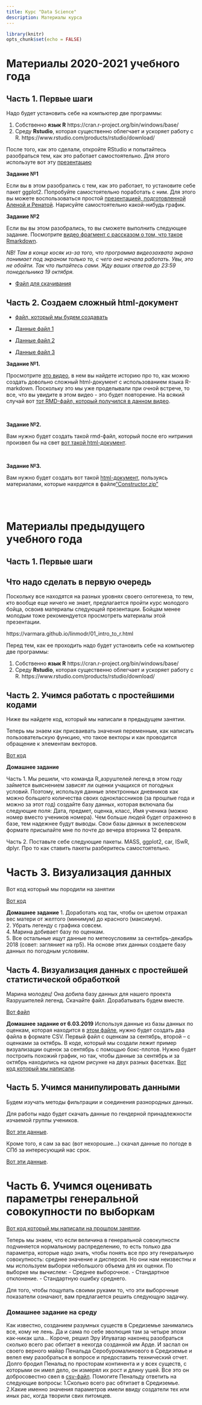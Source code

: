 ```yaml
---
title: Курс "Data Science"
description: Материалы курса 
---
```

 

```r
library(knitr)
opts_chunk$set(echo = FALSE)
```



# **Материалы 2020-2021 учебного года** 

## **Часть 1.** Первые шаги 

Надо будет установить себе на компьютер две программы:

1. Собственно **язык R** https://cran.r-project.org/bin/windows/base/
2. Среду **Rstudio**, которая существенно облегчает и ускоряет работу с R. https://www.rstudio.com/products/rstudio/download/

После того, как это сделали, откройте RStudio и попытайтесь разобраться тем, как это работает самостоятельно. Для этого используте вот эту [презентацию](https://varmara.github.io/linmodr/01_intro_to_r.html)


**Задание №1**

Если вы в этом разобрались с тем, как это работает, то установите себе пакет ggplot2. Попробуйте самостоятельно поработать с ним. Для этого вы можете воспользоваться простой [презентацией, подготовленной Аленой и Ренатой](https://drive.google.com/file/d/1Qu04vLwldakmHmOEwOzBOKvohrj3J0U5/view?usp=sharing).
Нарисуйте самостоятельно какой-нибудь график.


**Задание №2**


Если вы вы этом разобрались, то вы сможете выполнить следующее задание. Посмотрите [видео фрагмент с рассказом о том, что такое Rmarkdown](https://drive.google.com/file/d/1CCwBc_rlF77W1R_-0tCWVFY4TsX6fTG6/view?usp=sharing). 

*NB! Там в конце косяк из-за того, что программа видеозахвата экрана понимает под экраном только то, с чего она начала работать. Увы, это не обойти. Так что пытайтесь сами. Жду ваших ответов до 23:59 понедельника 19 октября.*   


- [Файл для скачивания]("data/Chemtred 2019.xlsx")






## **Часть 2.** Создаем сложный html-документ 

- [файл, который мы будем создавать](data/Сложный файл.html) 

- [Данные файл 1](data/Astfood_Length.csv)
- [Данные файл 2](data/Astfood_2019.csv)
- [Данные файл 3](data/Astfood_Asterias_2019.csv)


**Задание №1.**

Просмотрите [это видео](https://drive.google.com/file/d/10iAsdgHHtOssLAvUVCwPDajsz69QqjLe/view?usp=sharing), в нем вы найдете историю про то, как можно создать довольно сложный html-документ с использованием языка R-markdown. Поскольку это мы уже проделывали при очной встрече, то все, что вы увидите в этом видео - это будет повторение. На всякий случай вот [тот RMD-файл, который получился в данном видео](data/My_html.Rmd).  


<br>

**Задание №2.**

Вам нужно будет создать такой rmd-файл, который после его нитриния произвел бы на свет [вот такой html-документ](data/Eiler.html).


<br>

**Задание №3.**

Вам нужно будет создать вот такой [html-документ](data/Khaitov_presentation_dept_Hydrobiology_simplified.html), пользуясь материалами, которые нахрдятся в файле[ "Constructor.zip"](data/Constructor.zip)


<br>
<br>



# **Материалы предыдущего учебного года** 

## **Часть 1.** Первые шаги 

## Что надо сделать в первую очередь

Поскольку все находятся на разных уровнях своего онтогенеза, то тем, кто вообще еще ничего не знает, предлагается пройти курс молодого бойца, освоив материалы следующей презентации. Бойцам менее молодым тоже рекомендуется просмотреть материалы этой презентации.

https://varmara.github.io/linmodr/01_intro_to_r.html

Перед тем, как ее проходить надо будет установить себе на компьютер две программы:

1. Собственно **язык R** https://cran.r-project.org/bin/windows/base/
2. Среду **Rstudio**, которая существенно облегчает и ускоряет работу с R. https://www.rstudio.com/products/rstudio/download/



## **Часть 2.** Учимся работать с простейшими кодами
Ниже вы найдете код, который мы написали в предыдущем занятии. 

Теперь мы знаем как присваивать значения переменным, как написать пользовательскую функцию, что такое векторы и как проводится обращение к элементам векторов.

[Вот код](Data_science/My_firs_steps/my_first_script.R)

**Домашнее задание**

Часть 1. Мы решили, что команда R_азруштелей легенд в этом году займется выяснением зависят ли оценки учащихся от погодных условий. Поэтому, используя данные электронных дневников как можно большего количества своих одноклассников (за прошлые года и можно за этот год) создайте базу данных, которая включала бы следующие поля: Дата, предмет, оценка, класс, Имя ученика (можно номер вместо учеников номера). Чем больше людей будет отраженно в базе, тем надежнее будут выводы. Свои базы данных в экселевском формате присылайте мне по почте до вечера вторника 12 февраля. 

Часть 2. Поставьте себе следующие пакеты. MASS, ggplot2, car, ISwR, dplyr. Про то как ставить пакеты разберитесь самостоятельно.

# **Часть 3.** Визуализация данных

Вот код который мы породили на занятии

[Вот код](Data_science/My_firs_steps/my_first_script.R)


**Домашнее задание**
1. Доработать код так, чтобы он цветом отражал вес матери от желтого (минимум) до красного (максимум).   
2. Убрать легенду с графика совсем.   
4. Марина добивает базу по оценкам.   
5. Все остальные ищут данные по метеоусловиям за сентябрь-декабрь 2018 (совет: загляниет на rp5). На основе этих данных создаете базу данных по погодным условиям.   


## **Часть 4.** Визуализация данных с простейшей статистической обработкой 

Марина молодец! Она добила базу данных для нашего проекта Rазрушителей легенд. Скачайте файл. Дорабатывать будем вместе. 

[Вот файл](Data_science/My_firs_steps/data/credits.xlsx)


**Домашнее задание от 6.03.2019**
Используя данные из базы данных по оценкам, которая находится в [этом файле](Data_science/My_firs_steps/data/credits.xlsx), нужно будет создать два файла в формате CSV. Первый файл с оценкам за сентябрь, второй -- с оценками за октябрь. В коде, который мы создали лежит пример визуализации оценок за сентябрь с помощью бокс-плотов. Нужно будет построить похожий график, но так, чтобы данные за сентябрь и за октябрь находились на одном рисунке на двух разных фасетках. [Вот код который мы написали](Data_science/My_firs_steps/my_first_script.R).


## **Часть 5.** Учимся манипулировать данными 

Будем изучать методы фильтрации и соединения разнородных данных.

Для работы надо будет скачать данные по гендерной принадлежности изчаемой группы учеников.

[Вот эти данные](Data_science/My_firs_steps/data/gender.csv).

Кроме того, я сам за вас (вот нехорошие...) скачал данные по погоде в СПб за интересующий нас срок.


[Вот эти данные](Data_science/My_firs_steps/data/weather.xls).


# **Часть 6.** Учимся оценивать параметры генеральной совокупности по выборкам

[Вот код который мы написали на прошлом занятии](Data_science/My_firs_steps/my_first_script.R).

Теперь мы знаем, что если величина в генеральной совокупности подчиняется нормальному распределению, то есть только два параметра, которые надо знать, чтобы понять все про эту генеральную совокупность: среднее значение и дисперсия. Но они нам неизвестны и мы используем выборки небольшого объема для их оценки. 
По выборке мы вычислем:
- Среднее выборочное.
- Стандартное отклонение.
- Стандартную ошибку среднего. 

Для того, чтобы пощупать своими руками то, что эти выборочные показатели означают, вам предлагается решить следующую задачку.

### Домашнее задание на среду

Как известно, созданием разумных существ в Средиземье занимались все, кому не лень. Да и сама по себе эволюция там за четыре эпохи как-никак шла... Короче, решил Эру Илуватар наконец разобраться сколько всего рас обитает в некогда созданной им Арде. И заслал он своего верного майар Пенальда Серобуромалинового в Средиземье и велел ему разобраться в вопросе и предоставить технический отчет. Долго бродил Пенальд по просторам континента и у всех существ, с которыми он имел дело, он измерял их рост и длину ушей. Все это он добросовестно свел в [csv-файл](Data_science/My_firs_steps/data/arda.csv). Помогите Пенальду ответить на следующие вопросы:
1.Сколько всего рас обтитает в Средиземье.
2.Какие именно значения параметров имели ввиду создатели тех или иных рас, когда творили свих питомцев.    



